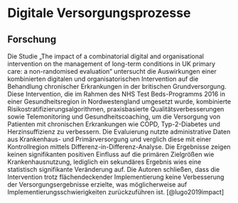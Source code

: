 # Digitale Versorgungsprozesse

## Forschung

Die Studie „The impact of a combinatorial digital and organisational intervention on the management of long-term conditions in UK primary care: a non-randomised evaluation“ untersucht die Auswirkungen einer kombinierten digitalen und organisatorischen Intervention auf die Behandlung chronischer Erkrankungen in der britischen Grundversorgung. Diese Intervention, die im Rahmen des NHS Test Beds-Programms 2016 in einer Gesundheitsregion in Nordwestengland umgesetzt wurde, kombinierte Risikostratifizierungsalgorithmen, praxisbasierte Qualitätsverbesserungen sowie Telemonitoring und Gesundheitscoaching, um die Versorgung von Patienten mit chronischen Erkrankungen wie COPD, Typ-2-Diabetes und Herzinsuffizienz zu verbessern. Die Evaluierung nutzte administrative Daten aus Krankenhaus- und Primärversorgung und verglich diese mit einer Kontrollregion mittels Differenz-in-Differenz-Analyse. Die Ergebnisse zeigen keinen signifikanten positiven Einfluss auf die primären Zielgrößen wie Krankenhausnutzung, lediglich ein sekundäres Ergebnis wies eine statistisch signifikante Veränderung auf. Die Autoren schließen, dass die Intervention trotz flächendeckender Implementierung keine Verbesserung der Versorgungsergebnisse erzielte, was möglicherweise auf Implementierungsschwierigkeiten zurückzuführen ist. [@lugo2019impact]
